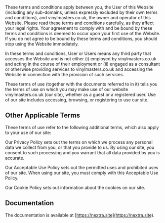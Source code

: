  These terms and conditions apply between you, the User of this Website (including any sub-domains, unless expressly excluded by their own terms and conditions), and vinylmasters.co.uk, the owner and operator of this Website. Please read these terms and conditions carefully, as they affect your legal rights. Your agreement to comply with and be bound by these terms and conditions is deemed to occur upon your first use of the Website. If you do not agree to be bound by these terms and conditions, you should stop using the Website immediately.

In these terms and conditions, User or Users means any third party that accesses the Website and is not either (i) employed by vinylmasters.co.uk and acting in the course of their employment or (ii) engaged as a consultant or otherwise providing services to vinylmasters.co.uk and accessing the Website in connection with the provision of such services.

These terms of use (together with the documents referred to in it) tells you the terms of use on which you may make use of our website vinylmasters.co.uk (our site), whether as a guest or a registered user. Use of our site includes accessing, browsing, or registering to use our site.


## Other Applicable Terms

These terms of use refer to the following additional terms, which also apply to your use of our site:

Our Privacy Policy sets out the terms on which we process any personal data we collect from you, or that you provide to us. By using our site, you consent to such processing and you warrant that all data provided by you is accurate.

Our Acceptable Use Policy sets out the permitted uses and prohibited uses of our site. When using our site, you must comply with this Acceptable Use Policy.

Our Cookie Policy sets out information about the cookies on our site.


## Documentation

The documentation is available at [https://nextra.site](https://nextra.site).
